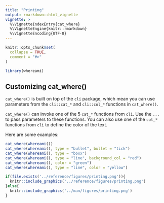 ```yaml
---
title: "Printing"
output: rmarkdown::html_vignette
vignette: >
  %\VignetteIndexEntry{cat_where}
  %\VignetteEngine{knitr::rmarkdown}
  %\VignetteEncoding{UTF-8}
---
```


```r
knitr::opts_chunk$set(
  collapse = TRUE,
  comment = "#>"
)
```

```r
library(whereami)
```

## Customizing cat_where()

`cat_where()` is built on top of the `cli` package, which mean you can use parameters from the `cli::cat_*` and `cli::col_*` functions in `cat_where()`. 

`cat_where()` can invoke one of the 5 `cat_*` functions from `cli`. Use the `...` to pass parameters to these functions. You can also use one of the `col_*` functions from `cli` to define the color of the text. 

Here are some examples:

```r
cat_where(whereami())
cat_where(whereami(), type = "bullet", bullet = "tick")
cat_where(whereami(), type = "boxx")
cat_where(whereami(), type = "line", background_col = "red")
cat_where(whereami(), color = "green")
cat_where(whereami(), type = "line", color = "yellow")
```

```r
if(file.exists('../reference/figures/printing.png')){
  knitr::include_graphics('../reference/figures/printing.png')
}else{
  knitr::include_graphics('../man/figures/printing.png')
}
  
```

